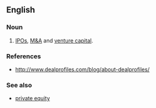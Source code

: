 ==English==

===Noun===
{{en-noun}}

# [[IPO]]s, [[M&A]] and [[venture capital]].

===References===
* http://www.dealprofiles.com/blog/about-dealprofiles/

===See also===
* [[w:private equity|private equity]]